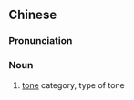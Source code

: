 {{also|调类}}
==Chinese==
{{zh-forms|s=调类}}

===Pronunciation===
{{zh-pron
|m=diàolèi
|cat=n
}}

===Noun===
{{zh-noun}}

# {{lb|zh|linguistics}} [[tone]] category, type of tone